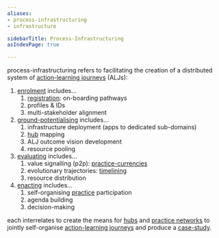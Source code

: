 ```yaml
---
aliases:
- process-infrastructuring
- infrastructure

sidebarTitle: Process-Infrastructuring
asIndexPage: true

---
```


process-infrastructuring refers to facilitating the creation of a distributed system of [action-learning journeys](/patterns/action-learning%20journeys.md) (ALJs):

1. [enrolment](/processes/enrolment.md) includes...
	1. [registration](https://register.prisma.events): on-boarding pathways
	2. profiles & IDs
	3. multi-stakeholder alignment
2. [ground-potentialising](/processes/ground-potentialising.md) includes...
	1. infrastructure deployment (apps to dedicated sub-domains)
	2. [hub](/collaborators/communities-of-place/hub/hubs) mapping
	3. ALJ outcome vision development
	4. resource pooling
3. [evaluating](/processes/evaluation) includes...
	1. value signalling (p2p): [practice-currencies](/processes/process-infrastructuring/practice-currencies)
	2. evolutionary trajectories: [timelining](/processes/process-infrastructuring/timelining)
	3. resource distribution
4. [enacting](/processes/enactment) includes...
	1. self-organising [practice](/glossary/Practice.md) participation
	2. agenda building
	3. decision-making

each interrelates to create the means for [hubs](/collaborators/communities-of-place/hub/hubs) and [practice networks](/collaborators/communities-of-practice/practice-networks) to jointly self-organise [action-learning journeys](/patterns/action-learning%20journeys.md) and produce a [case-study](/patterns/case-study.md).

<SystemDiagramPI/>
